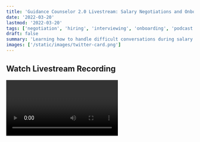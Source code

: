 ```yaml
---
title: 'Guidance Counselor 2.0 Livestream: Salary Negotiations and Onboarding with Taylor Desseyn'
date: '2022-03-20'
lastmod: '2022-03-20'
tags: ['negotiation', 'hiring', 'interviewing', 'onboarding', 'podcast', 'videocast']
draft: false
summary: 'Learning how to handle difficult conversations during salary negotations + onboarding new engineers quickly & effectively.'
images: ['/static/images/twitter-card.png']
---
```


## Watch Livestream Recording

<Video title="Guidance Counselor 2.0 Livestream: Salary Negotiations and Onboarding with Taylor Desseyn" url="https://www.youtube.com/embed/_vtyr2xHREo?si=PFStokninypCBb38" />

Taylor Desseyn (<a target="_blank" href="https://www.twitter.com/tdesseyn">@tdesseyn</a>) invited me back to Guidance Counselor 2.0 to do an episode on salary negotiations and onboarding. The 30 minutes flew by quickly but it was a great conversation and grateful to be part of it. We touched on tips and tricks for how to handle negotiations and understanding your value in the market. In the onboarding discussion there is guidance for both engineers and companies on how to approach and improve those processes.

Please give it a watch and make sure to follow Taylor!

<strong><a target="_blank" href="https://solo.to/tdesseyn">Guidance Counselor 2.0</a></strong> \
<strong><a target="_blank" href="https://www.youtube.com/channel/UCNqJ-P5d9RUCUsQ-grhlUHw">YouTube Channel</a></strong> \
<strong><a target="_blank" href="https://www.twitter.com/tdesseyn">Twitter - @tdesseyn</a></strong>